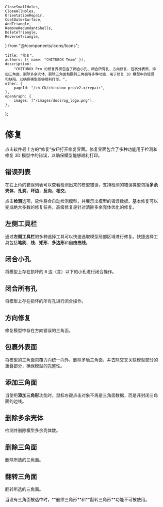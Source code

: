	CloseSmallHoles,
	CloseAllHoles,
	OrientationRepair,
	CoatOuterSurface,
	AddTriangle,
	RemoveRedundantShells,
	DeleteTriangle,
	ReverseTriangle,
} from "@/components/icons/Icons";

	title: "修复",
	authors: [{ name: "CHITUBOX Team" }],
	description:
		"CHITUBOX Pro 的修复界面包含了闭合小孔、闭合所有孔、方向修复、包裹外表面、添加三角面、删除多余壳体、删除三角面和翻转三角面等多种功能，用于修复 3D 模型中的错误和缺陷，以确保模型能够顺利打印。",
	other: {
		pageId: "/zh-CN/chitubox-pro/v2.x/repair",
	},
	openGraph: {
		images: ["/images/docs/og_logo.png"],
	},
};

# 修复

点击软件最上方的“修复”按钮打开修复界面。修复界面包含了多种功能用于检测和修复 3D 模型中的错误，以确保模型能够顺利打印。

## 错误列表

在右上角的错误列表可以查看检测出来的模型错误，支持检测的错误类型包括**多余壳体**，**孔洞**，**坏边**，**反向**，**相交**。

点击**检测**选项，软件将会自动检测模型，并展示出模型的错误数据。基本修复可以完成绝大多数的修复任务，高级修复是针对清除多余壳体优化的修复。

## 左侧工具栏

通过**左侧工具栏**的多种选择工具可以快速选取模型局部区域进行修复。快捷选择工具包括**笔刷**、**线**、**矩形**、**多边形**和**自由曲线**。

## 闭合小孔

<CloseSmallHoles /> 将模型上存在损坏的 6 边（含）以下的小孔进行闭合操作。

## 闭合所有孔

<CloseAllHoles /> 将模型上存在损坏的所有孔进行闭合操作。

## 方向修复

<OrientationRepair /> 修复模型中存在方向错误的三角面。

## 包裹外表面

<CoatOuterSurface /> 将模型的三角面包覆方向统一向外，删除矛盾三角面，并去除交叉关联模型部分的重叠部分，确保模型的完整性。

## 添加三角面

<AddTriangle /> 当使用**添加三角形**功能时，鼠标左键点击对象不再是三角面数据，而是非封闭三角面的边线。

## 删除多余壳体

<RemoveRedundantShells /> 检测并删除模型多余壳体数。

## 删除三角面

<DeleteTriangle /> 删除所选的三角面。

## 翻转三角面

<ReverseTriangle /> 翻转所选的三角面。

<Admonition type="note" title="注意">
	当没有三角面被选中时，**删除三角形**和**翻转三角形**功能不可被使用。
</Admonition>
